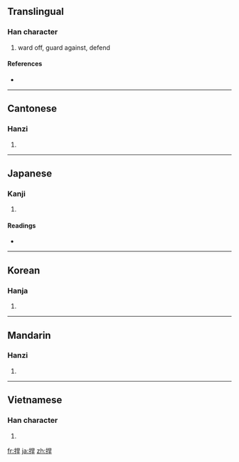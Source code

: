 {{also|扞}}
==Translingual==

===Han character===
{{Han char|rn=64|rad=手|as=07|sn=10|four=5604<sub>1</sub>|canj=手日一十 (QAMJ)}}

# ward off, guard against, defend

====References====
* {{Han ref|kx=0433.200|dkj=12143|dj=0783.030|hdz=31881.050|uh=634D|ud=25421|bh=AEC2|bd=44738}}

----

==Cantonese==

===Hanzi===
{{yue-hanzi|jyut=|y=hon2, hon5, hon6}}

# {{defn|Cantonese|sort=手07}}

----

==Japanese==

===Kanji===
{{ja-kanji|grade=|rs=手07}}

# {{defn|Japanese|sort=手07}}

====Readings====
* {{ja-readings|on=[[かん]] (kan)|kun=[[ふせぐ]] (fusegu)}}

----

==Korean==

===Hanja===
{{ko-hanja|hangeul=한|eumhun=|rv=han|mr=han|y=han}}

# {{defn|Korean|sort=手07}}

----

==Mandarin==

===Hanzi===
{{cmn-hanzi|pin=[[hàn]] ([[han4]])|wg=han<sup>4</sup>}}

# {{defn|Mandarin|sort=手07}}

----

==Vietnamese==

===Han character===
{{vi-hantu|[[hãn]], [[cản]]|rs=手07}}

# {{defn|Vietnamese|sort=手07}}

[[fr:捍]]
[[ja:捍]]
[[zh:捍]]